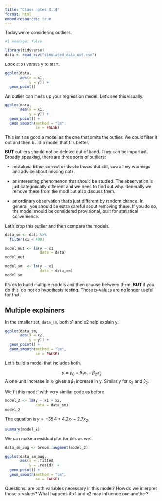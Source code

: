 ```yaml
---
title: "Class notes 4.14"
format: html
embed-resources: true
---
```


Today we're considering outliers.

```r
#| message: false

library(tidyverse)
data <- read_csv("simulated_data_out.csv")
```

Look at x1 versus y to start. 

```r
ggplot(data,
       aes(x = x1, 
           y = y)) + 
  geom_point()
```

An outlier can mess up your regression model. Let's see this visually. 

```r
ggplot(data,
       aes(x = x1, 
           y = y)) + 
  geom_point() +
  geom_smooth(method = "lm",
              se = FALSE)
```

This isn't as good a model as the one that omits the outlier. We could filter it out and then build a model that fits better. 

**BUT** outliers should not be deleted out of hand. They can be important. Broadly speaking, there are three sorts of outliers:

- mistakes. Either correct or delete these. But still, see all my warnings and advice about missing data. 

- an interesting phenomenon that should be studied. The observation is just categorically different and we need to find out why. Generally we remove these from the modl but also discuss them. 

- an ordinary observation that's just different by random chance. In general, you should be extra careful about removing these. If you do so, the model should be considered provisional, built for statistical convenience. 

Let's drop this outlier and then compare the models.

```r
data_sm <- data %>% 
  filter(x1 < 400)

model_out <- lm(y ~ x1,
                data = data)
model_out

model_sm  <- lm(y ~ x1,
                data = data_sm)
model_sm
```

It's ok to build multiple models and then choose between them, **BUT** if you do this, do not do hypothesis testing. Those p-values are no longer useful for that. 

## Multiple explainers

In the smaller set, `data_sm`, both x1 and x2 help explain y. 

```r
ggplot(data_sm, 
       aes(x = x2, 
           y = y)) + 
  geom_point() +
  geom_smooth(method = "lm",
              se = FALSE)
```

Let's build a model that includes both. 

$$y = \beta_0 + \beta_1x_1 + \beta_2x_2$$
A one-unit increase in $x_1$ gives a $\beta_1$ increase in y. Similarly for $x_2$ and $\beta_2$. 

We fit this model with very similar code as before.

```r
model_2 <- lm(y ~ x1 + x2,
              data = data_sm)
model_2
```

The equation is $y = -35.4 + 4.2x_1 - 2.7x_2$.

```r
summary(model_2)
```

We can make a residual plot for this as well. 

```r
data_sm_aug <- broom::augment(model_2)

ggplot(data_sm_aug,
       aes(x = .fitted, 
           y = .resid)) + 
  geom_point() +
  geom_smooth(method = "lm",
              se = FALSE)
```

Questions: are both variables necessary in this model? How do we interpret those p-values? What happens if x1 and x2 may influence one another?

